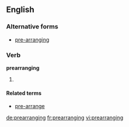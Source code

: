 ==English==

===Alternative forms===
* [[pre-arranging]]

===Verb===
'''prearranging'''

# {{present participle of|prearrange}}

====Related terms====
* [[pre-arrange]]

[[de:prearranging]]
[[fr:prearranging]]
[[vi:prearranging]]